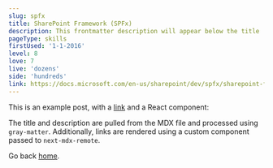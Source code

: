 ```yaml
---
slug: spfx
title: SharePoint Framework (SPFx)
description: This frontmatter description will appear below the title
pageType: skills
firstUsed: '1-1-2016'
level: 8
love: 7
live: 'dozens'
side: 'hundreds'
link: https://docs.microsoft.com/en-us/sharepoint/dev/spfx/sharepoint-framework-overview
---
```


This is an example post, with a [link](https://nextjs.org) and a React component:

The title and description are pulled from the MDX file and processed using `gray-matter`. Additionally, links are rendered using a custom component passed to `next-mdx-remote`.

Go back [home](/).
